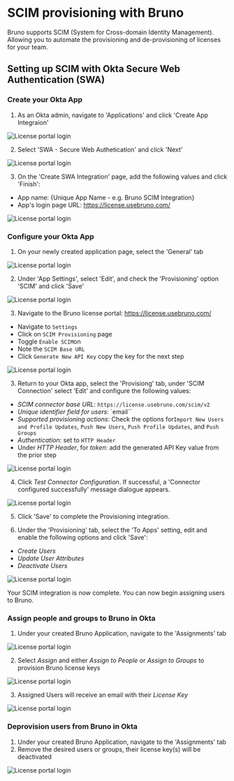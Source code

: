 # SCIM provisioning with Bruno

Bruno supports SCIM (System for Cross-domain Identity Management). Allowing you to automate the provisioning and de-provisioning of licenses for your team. 

## Setting up SCIM with Okta Secure Web Authentication (SWA)

### Create your Okta App

1. As an Okta admin, navigate to 'Applications' and click 'Create App Integraion'

<Image src="public/screenshots/sso-scim-management/okta/okta-swa-1.webp" alt="License portal login" width={800} height={600} className="rounded mt-4" />

2. Select 'SWA - Secure Web Authetication' and click 'Next'

<Image src="public/screenshots/sso-scim-management/okta/okta-swa-2.webp" alt="License portal login" width={800} height={600} className="rounded mt-4" />

3. On the 'Create SWA Integration' page, add the following values and click 'Finish':
 - App name: {Unique App Name - e.g. Bruno SCIM Integration}
 - App's login page URL: https://license.usebruno.com/

 <Image src="public/screenshots/sso-scim-management/okta/okta-swa-3.webp" alt="License portal login" width={800} height={600} className="rounded mt-4" />

 ### Configure your Okta App

1. On your newly created application page, select the 'General' tab

<Image src="public/screenshots/sso-scim-management/okta/okta-swa-4.webp" alt="License portal login" width={800} height={600} className="rounded mt-4" />

2. Under 'App Settings', select 'Edit', and check the 'Provisioning' option 'SCIM' and click 'Save'

<Image src="public/screenshots/sso-scim-management/okta/okta-swa-5.webp" alt="License portal login" width={800} height={600} className="rounded mt-4" />

3. Navigate to the Bruno license portal: https://license.usebruno.com/
 - Navigate to `Settings`
 - Click on `SCIM Provisioning` page
 - Toggle `Enable SCIM`on
 - Note the `SCIM Base URL`
 - Click `Generate New API Key` copy the key for the next step

<image src="public/screenshots/sso-scim-management/okta/okta-swa-6.webp" alt="License portal login" width={800} height={600} className="rounded mt-4" />

3. Return to your Okta app, select the 'Provisiong' tab, under 'SCIM Connection' select 'Edit' and configure the following values:
 - *SCIM connector base URL*: `https://license.usebruno.com/scim/v2`
 - *Unique identifier field for users*: `email``
 - *Supported provisioning actions*: Check the options for`Import New Users and Profile Updates`, `Push New Users`, `Push Profile Updates`, and `Push Groups`
 - *Authentication*: set to `HTTP Header`
 - Under *HTTP Header*, for *token*:  add the generated API Key value from the prior step

 <Image src="public/screenshots/sso-scim-management/okta/okta-swa-7.webp" alt="License portal login" width={800} height={600} className="rounded mt-4" />

4. Click *Test Connector Configuration*. If successful, a 'Connector configured successfully' message dialogue appears.

<image src="public/screenshots/sso-scim-management/okta/okta-swa-8.webp" alt="License portal login" width={800} height={600} className="rounded mt-4" />

5. Click 'Save' to complete the Provisioning integration.

6. Under the 'Provisioning' tab, select the 'To Apps' setting, edit and enable the following options and click 'Save':
 - *Create Users*
 - *Update User Attributes*
 - *Deactivate Users*

 <Image src="public/screenshots/sso-scim-management/okta/okta-swa-9.webp" alt="License portal login" width={800} height={600} className="rounded mt-4" />

Your SCIM integration is now complete. You can now begin assigning users to Bruno.

### Assign people and groups to Bruno in Okta
1. Under your created Bruno Application, navigate to the 'Assignments' tab

<Image src="public/screenshots/sso-scim-management/okta/okta-swa-10.webp" alt="License portal login" width={800} height={600} className="rounded mt-4" />

2. Select *Assign* and either *Assign to People* or *Assign to Groups* to provision Bruno license keys

<Image src="public/screenshots/sso-scim-management/okta/okta-swa-11.webp" alt="License portal login" width={800} height={600} className="rounded mt-4" />

3. Assigned Users will receive an email with their *License Key*

<image src="public/screenshots/sso-scim-management/okta/okta-swa-12.webp" alt="License portal login" width={800} height={600} className="rounded mt-4" />

### Deprovision users from Bruno in Okta
1. Under your created Bruno Application, navigate to the 'Assignments' tab
2. Remove the desired users or groups, their license key(s) will be deactivated
<Image src="public/screenshots/sso-scim-management/okta/okta-swa-13.webp" alt="License portal login" width={800} height={600} className="rounded mt-4" />

